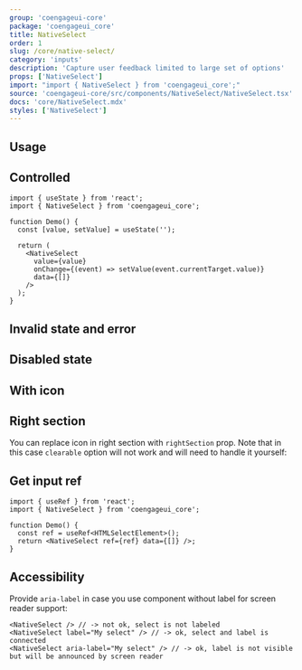 ```yaml
---
group: 'coengageui-core'
package: 'coengageui_core'
title: NativeSelect
order: 1
slug: /core/native-select/
category: 'inputs'
description: 'Capture user feedback limited to large set of options'
props: ['NativeSelect']
import: "import { NativeSelect } from 'coengageui_core';"
source: 'coengageui-core/src/components/NativeSelect/NativeSelect.tsx'
docs: 'core/NativeSelect.mdx'
styles: ['NativeSelect']
---
```



## Usage

<Demo data={NativeSelectDemos.configurator} />

## Controlled

```tsx
import { useState } from 'react';
import { NativeSelect } from 'coengageui_core';

function Demo() {
  const [value, setValue] = useState('');

  return (
    <NativeSelect
      value={value}
      onChange={(event) => setValue(event.currentTarget.value)}
      data={[]}
    />
  );
}
```

## Invalid state and error

<Demo data={NativeSelectDemos.validation} />

## Disabled state

<Demo data={NativeSelectDemos.disabled} />

## With icon

<Demo data={NativeSelectDemos.icon} />

## Right section

You can replace icon in right section with `rightSection` prop.
Note that in this case `clearable` option will not work and will need to handle it yourself:

<Demo data={NativeSelectDemos.rightSection} />

## Get input ref

```tsx
import { useRef } from 'react';
import { NativeSelect } from 'coengageui_core';

function Demo() {
  const ref = useRef<HTMLSelectElement>();
  return <NativeSelect ref={ref} data={[]} />;
}
```

## Accessibility

Provide `aria-label` in case you use component without label for screen reader support:

```tsx
<NativeSelect /> // -> not ok, select is not labeled
<NativeSelect label="My select" /> // -> ok, select and label is connected
<NativeSelect aria-label="My select" /> // -> ok, label is not visible but will be announced by screen reader
```
